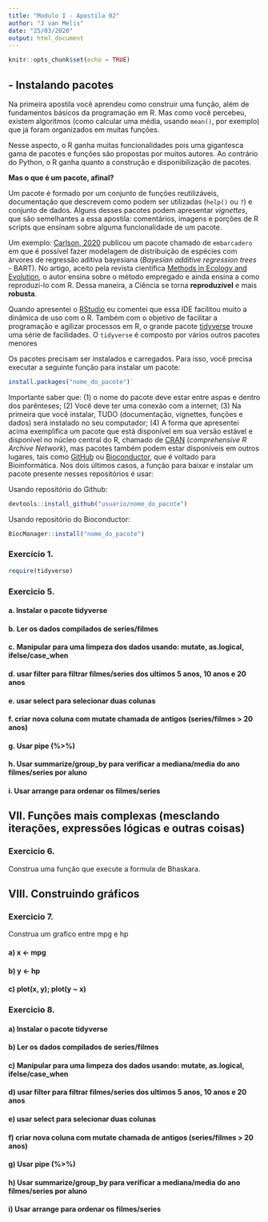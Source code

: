 ```yaml
---
title: "Modulo I - Apostila 02"
author: "J van Melis"
date: "25/03/2020"
output: html_document
---
```


```r
knitr::opts_chunk$set(echo = TRUE)
```

## - Instalando pacotes

Na primeira apostila você aprendeu como construir uma função, além de fundamentos básicos da programação em R. Mas como você percebeu, existem algoritmos (como calcular uma média, usando `mean()`, por exemplo) que já foram organizados em muitas funções.

Nesse aspecto, o R ganha muitas funcionalidades pois uma gigantesca gama de pacotes e funções são propostas por muitos autores. Ao contrário do Python, o R ganha quanto a construção e disponibilização de pacotes.

**Mas o que é um pacote, afinal?**

Um pacote é formado por um conjunto de funções reutilizáveis, documentação que descrevem como podem ser utilizadas (`help()` ou `?`) e  conjunto de dados. Alguns desses pacotes podem apresentar *vignettes*, que são semelhantes a essa apostila: comentários, imagens e porções de R scripts que ensinam sobre alguma funcionalidade de um pacote.

Um exemplo: [Carlson, 2020](https://doi.org/10.1111/2041-210X.13389) publicou um pacote chamado de `embarcadero` em que é possível fazer modelagem de distribuição de espécies com árvores de regressão aditiva bayesiana (*Bayesian additive regression trees* - BART). No artigo, aceito pela revista científica [Methods in Ecology and Evolution](https://besjournals.onlinelibrary.wiley.com/journal/2041210x), o autor ensina sobre o método empregado e ainda ensina a como reproduzí-lo com R. Dessa maneira, a Ciência se torna **reproduzível** e mais **robusta**.

Quando apresentei o [RStudio](https://rstudio.com/) eu comentei que essa IDE facilitou muito a dinâmica de uso com o R. Também com o objetivo de facilitar a programação e agilizar processos em R, o grande pacote [tidyverse](https://www.tidyverse.org/) trouxe uma série de facilidades. O `tidyverse` é composto por vários outros pacotes menores

Os pacotes precisam ser instalados e carregados. Para isso, você precisa executar a seguinte função para instalar um pacote:

```r
install.packages("nome_do_pacote")`
```

Importante saber que: (1) o nome do pacote deve estar entre aspas e dentro dos parênteses; (2) Você deve ter uma conexão com a internet; (3) Na primeira que você instalar, TUDO (documentação, vignettes, funções e dados) será instalado no seu computador; (4) A forma que apresentei acima exemplifica um pacote que está disponível em sua versão estável e disponível no núcleo central do R, chamado de [CRAN](https://cran.r-project.org/) (*comprehensive R Archive Network*), mas pacotes também podem estar disponíveis em outros lugares, tais como [GitHub](https://github.com/) ou [Bioconductor](https://www.bioconductor.org/news/bioc_3_9_release/), que é voltado para Bioinformática. Nos dois últimos casos, a função para baixar e instalar um pacote presente nesses repositórios é usar:

Usando repositório do Github:

```r
devtools::install_github("usuario/nome_do_pacote")
```

Usando repositório do Bioconductor:

```r
BiocManager::install("nome_do_pacote")
```



### Exercício 1.


```r
require(tidyverse)
```


### Exercicio 5. 

#### a. Instalar o pacote tidyverse

#### b. Ler os dados compilados de series/filmes

#### c. Manipular para uma limpeza dos dados usando: mutate, as.logical, ifelse/case_when

#### d. usar filter para filtrar filmes/series dos ultimos 5 anos, 10 anos e 20 anos

#### e. usar select para selecionar duas colunas

#### f. criar nova coluna com mutate chamada de antigos (series/filmes > 20 anos)

#### g. Usar pipe (%>%)

#### h. Usar summarize/group_by para verificar a mediana/media do ano filmes/series por aluno

#### i. Usar arrange para ordenar os filmes/series

## VII. Funções mais complexas (mesclando iterações, expressões lógicas e outras coisas)




### Exercicio 6.

Construa uma função que execute a formula de Bhaskara.


## VIII. Construindo gráficos

### Exercicio 7.

Construa um grafico entre mpg e hp

#### a) x <- mpg

#### b) y <- hp

#### c) plot(x, y); plot(y ~ x)

### Exercicio 8. 

#### a) Instalar o pacote tidyverse
#### b) Ler os dados compilados de series/filmes
#### c) Manipular para uma limpeza dos dados usando: mutate, as.logical, ifelse/case_when
#### d) usar filter para filtrar filmes/series dos ultimos 5 anos, 10 anos e 20 anos
#### e) usar select para selecionar duas colunas
#### f) criar nova coluna com mutate chamada de antigos (series/filmes > 20 anos)
#### g) Usar pipe (%>%)
#### h) Usar summarize/group_by para verificar a mediana/media do ano filmes/series por aluno
#### i) Usar arrange para ordenar os filmes/series


